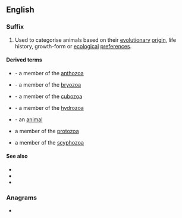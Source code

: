 ==English==

===Suffix===
{{head|en|suffix|sort=zoan}}

# {{lb|en|zoology}} Used to categorise animals based on their [[evolutionary]] [[origin]], life history, growth-form or [[ecological]] [[preference]]s.

====Derived terms====
{{rel-top|terms with suffix ''-zoan''}}
* {{l|en|anthozoan}} - a member of the [[anthozoa]]
* {{l|en|bryozoan}} - a member of the [[bryozoa]]
* {{l|en|cubozoan}} - a member of the [[cubozoa]]
* {{l|en|hydrozoan}} - a member of the [[hydrozoa]]
{{rel-mid}}
* {{l|en|metazoan}} - an [[animal]]
* {{l|en|protozoan}} a member of the [[protozoa]]
* {{l|en|scyphozoan}} a member of the [[scyphozoa]]
{{rel-bottom}}

====See also====
* {{l|en|-phyte}}
* {{l|en|zoo-}}
* {{l|en|zoon}}

===Anagrams===
* {{anagrams|en|Azon|Zona|onza|zona}}